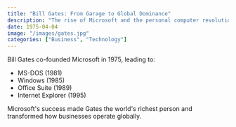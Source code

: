 ```yaml
---
title: "Bill Gates: From Garage to Global Dominance"
description: "The rise of Microsoft and the personal computer revolution"
date: 1975-04-04
image: "/images/gates.jpg"
categories: ["Business", "Technology"]
---
```


Bill Gates co-founded Microsoft in 1975, leading to:

- MS-DOS (1981)
- Windows (1985)
- Office Suite (1989)
- Internet Explorer (1995)

Microsoft's success made Gates the world's richest person and transformed how businesses operate globally.
